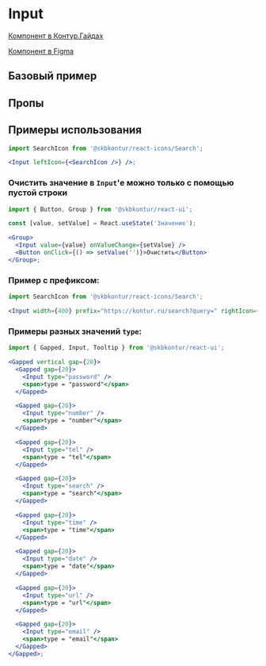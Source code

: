 
<Meta of={InputStories} />

# Input

[Компонент в Контур.Гайдах](https://guides.kontur.ru/components/input-fields/input/)

[Компонент в Figma](https://www.figma.com/file/87ScqxPzJpF9DcVBNYWOjM/%E2%9A%A1-Kontur-UI-Modern-Layout?node-id=203%3A1602)

<Description />

## Базовый пример

<Primary />

## Пропы

<Controls />

## Примеры использования

```jsx harmony
import SearchIcon from '@skbkontur/react-icons/Search';

<Input leftIcon={<SearchIcon />} />;
```

### Очистить значение в `Input`'е можно только с помощью пустой строки

```jsx harmony
import { Button, Group } from '@skbkontur/react-ui';

const [value, setValue] = React.useState('Значение');

<Group>
  <Input value={value} onValueChange={setValue} />
  <Button onClick={() => setValue('')}>Очистить</Button>
</Group>;
```

### Пример с префиксом:

```jsx harmony
import SearchIcon from '@skbkontur/react-icons/Search';

<Input width={400} prefix="https://kontur.ru/search?query=" rightIcon={<SearchIcon />} />;
```

### Примеры разных значений `type`:

```jsx harmony
import { Gapped, Input, Tooltip } from '@skbkontur/react-ui';

<Gapped vertical gap={20}>
  <Gapped gap={20}>
    <Input type="password" />
    <span>type = "password"</span>
  </Gapped>

  <Gapped gap={20}>
    <Input type="number" />
    <span>type = "number"</span>
  </Gapped>

  <Gapped gap={20}>
    <Input type="tel" />
    <span>type = "tel"</span>
  </Gapped>

  <Gapped gap={20}>
    <Input type="search" />
    <span>type = "search"</span>
  </Gapped>

  <Gapped gap={20}>
    <Input type="time" />
    <span>type = "time"</span>
  </Gapped>

  <Gapped gap={20}>
    <Input type="date" />
    <span>type = "date"</span>
  </Gapped>

  <Gapped gap={20}>
    <Input type="url" />
    <span>type = "url"</span>
  </Gapped>

  <Gapped gap={20}>
    <Input type="email" />
    <span>type = "email"</span>
  </Gapped>
</Gapped>;
```
